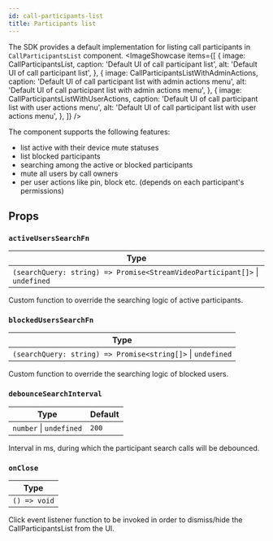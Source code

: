 ```yaml
---
id: call-participants-list
title: Participants list
---
```



The SDK provides a default implementation for listing call participants in `CallParticipantsList` component.
<ImageShowcase
    items={[
        {
            image: CallParticipantsList,
            caption: 'Default UI of call participant list',
            alt: 'Default UI of call participant list',
        },
        {
            image: CallParticipantsListWithAdminActions,
            caption: 'Default UI of call participant list with admin actions menu',
            alt: 'Default UI of call participant list with admin actions menu',
        },
        {
            image: CallParticipantsListWithUserActions,
            caption: 'Default UI of call participant list with user actions menu',
            alt: 'Default UI of call participant list with user actions menu',
        },
    ]}
/>

The component supports the following features:

- list active with their device mute statuses
- list blocked participants
- searching among the active or blocked participants
- mute all users by call owners
- per user actions like pin, block etc. (depends on each participant's permissions)

## Props

### `activeUsersSearchFn`

| Type                    |
| ----------------------- |
| `(searchQuery: string) => Promise<StreamVideoParticipant[]>` \| `undefined` |

Custom function to override the searching logic of active participants.

### `blockedUsersSearchFn`

| Type                    |
| ----------------------- |
| `(searchQuery: string) => Promise<string[]>` \| `undefined` |

Custom function to override the searching logic of blocked users.

### `debounceSearchInterval`

| Type                    | Default             |
| ----------------------- | ------------------- |
| `number` \| `undefined` |        `200`        |

Interval in ms, during which the participant search calls will be debounced.

### `onClose`

| Type         |
|--------------|
| `() => void` |

Click event listener function to be invoked in order to dismiss/hide the CallParticipantsList from the UI.
